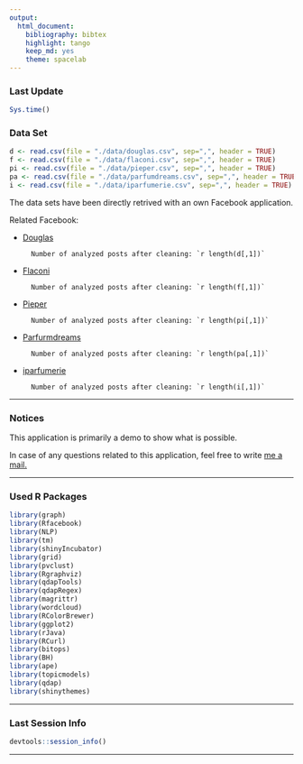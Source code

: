 ```yaml
---
output:
  html_document:
    bibliography: bibtex
    highlight: tango
    keep_md: yes
    theme: spacelab
---
```


### Last Update

```r
Sys.time()
```


### Data Set

```r
d <- read.csv(file = "./data/douglas.csv", sep=",", header = TRUE)
f <- read.csv(file = "./data/flaconi.csv", sep=",", header = TRUE)
pi <- read.csv(file = "./data/pieper.csv", sep=",", header = TRUE)
pa <- read.csv(file = "./data/parfumdreams.csv", sep=",", header = TRUE)
i <- read.csv(file = "./data/iparfumerie.csv", sep=",", header = TRUE)
```


The data sets have been directly retrived with an own Facebook application.

Related Facebook:

* [Douglas][1]

        Number of analyzed posts after cleaning: `r length(d[,1])`

* [Flaconi][2] 

        Number of analyzed posts after cleaning: `r length(f[,1])`

* [Pieper][3] 
        
        Number of analyzed posts after cleaning: `r length(pi[,1])`
        
* [Parfurmdreams][4] 
        
        Number of analyzed posts after cleaning: `r length(pa[,1])`

* [iparfumerie][5] 
        
        Number of analyzed posts after cleaning: `r length(i[,1])`

***

### Notices

This application is primarily a demo to show what is possible. 

In case of any questions related to this application, feel free to write [me a mail.][6]

***

### Used R Packages

```r
library(graph)
library(Rfacebook)
library(NLP)
library(tm)
library(shinyIncubator)
library(grid)
library(pvclust)
library(Rgraphviz)
library(qdapTools)
library(qdapRegex)
library(magrittr)
library(wordcloud)
library(RColorBrewer)
library(ggplot2)
library(rJava)
library(RCurl)
library(bitops)
library(BH)
library(ape)
library(topicmodels)       
library(qdap)
library(shinythemes)
```

***

### Last Session Info

```r
devtools::session_info()
```



[1]: https://www.facebook.com/DouglasDeutschland "Douglas Deutschland"

[2]: https://www.facebook.com/flaconi.de "Flaconi"

[3]: https://www.facebook.com/Parfuemerie.Pieper "Stadt-Parfümerie Pieper"

[4]: https://www.facebook.com/parfumdreams "Parfumdreams"

[5]: https://www.facebook.com/iparfumerie.de "iparfumerie.de"

[6]: http://nierhoff.info/#contact "Contact"

***
